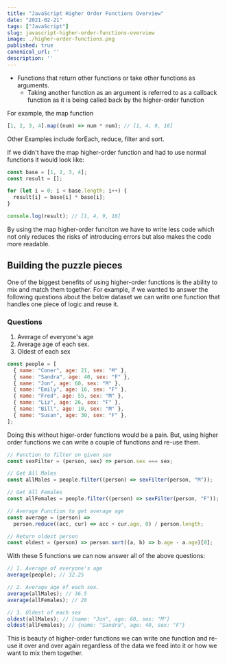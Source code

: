```yaml
---
title: "JavaScript Higher Order Functions Overview"
date: "2021-02-21"
tags: ["JavaScript"]
slug: javascript-higher-order-functions-overview
image: ./higher-order-functions.png
published: true
canonical_url: ''
description: ''
---
```


- Functions that return other functions or take other functions as arguments.
  - Taking another function as an argument is referred to as a callback function as it is being called back by the higher-order function

For example, the map function

```JavaScript
[1, 2, 3, 4].map((num) => num * num); // [1, 4, 9, 16]
```

Other Examples include forEach, reduce, filter and sort.

If we didn't have the map higher-order function and had to use normal functions it would look like:

```JavaScript
const base = [1, 2, 3, 4];
const result = [];

for (let i = 0; i < base.length; i++) {
  result[i] = base[i] * base[i];
}

console.log(result); // [1, 4, 9, 16]
```

By using the map higher-order funciton we have to write less code which not only reduces the risks of introducing errors but also makes the code more readable.

## Building the puzzle pieces

One of the biggest benefits of using higher-order functions is the ability to mix and match them together. For example, if we wanted to answer the following questions about the below dataset we can write one function that handles one piece of logic and reuse it.

### Questions

1. Average of everyone's age
2. Average age of each sex.
3. Oldest of each sex

```JavaScript
const people = [
  { name: "Coner", age: 21, sex: "M" },
  { name: "Sandra", age: 40, sex: "F" },
  { name: "Jon", age: 60, sex: "M" },
  { name: "Emily", age: 16, sex: "F" },
  { name: "Fred", age: 55, sex: "M" },
  { name: "Liz", age: 26, sex: "F" },
  { name: "Bill", age: 10, sex: "M" },
  { name: "Susan", age: 30, sex: "F" },
];
```

Doing this without higer-order functions would be a pain. But, using higher order functions we can write a couple of functions and re-use them.

```JavaScript
// Function to filter on given sex
const sexFilter = (person, sex) => person.sex === sex;

// Get All Males
const allMales = people.filter((person) => sexFilter(person, "M"));

// Get All Females
const allFemales = people.filter((person) => sexFilter(person, "F"));

// Average Function to get average age
const average = (person) =>
  person.reduce((acc, cur) => acc + cur.age, 0) / person.length;

// Return oldest person
const oldest = (person) => person.sort((a, b) => b.age - a.age)[0];
```

With these 5 functions we can now answer all of the above questions:

```JavaScript
// 1. Average of everyone's age
average(people); // 32.25

// 2. Average age of each sex.
average(allMales); // 36.5
average(allFemales); // 28

// 3. Oldest of each sex
oldest(allMales); // {name: "Jon", age: 60, sex: "M"}
oldest(allFemales); // {name: "Sandra", age: 40, sex: "F"}
```

This is beauty of higher-order functions we can write one function and re-use it over and over again regardless of the data we feed into it or how we want to mix them together.

